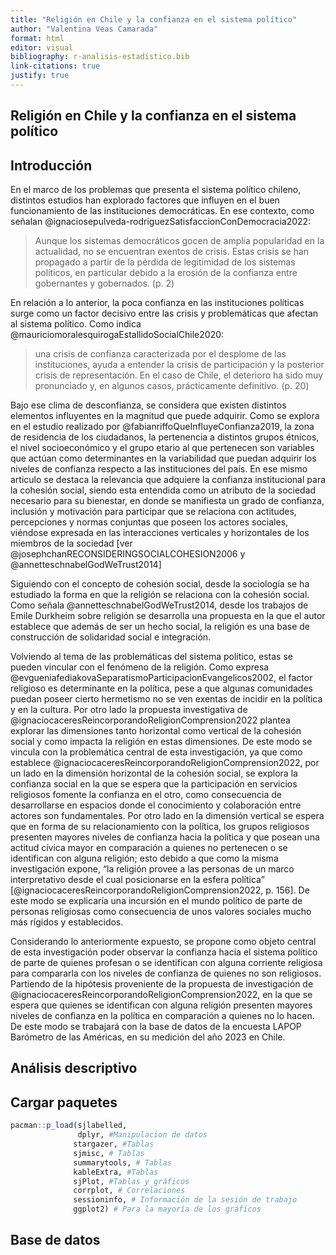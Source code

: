 ```yaml
---
title: "Religión en Chile y la confianza en el sistema político"
author: "Valentina Veas Camarada"
format: html
editor: visual
bibliography: r-analisis-estadistico.bib
link-citations: true
justify: true
---
```


## Religión en Chile y la confianza en el sistema político

## Introducción

En el marco de los problemas que presenta el sistema político chileno, distintos estudios han explorado factores que influyen en el buen funcionamiento de las instituciones democráticas. En ese contexto, como señalan @ignaciosepulveda-rodriguezSatisfaccionConDemocracia2022:

> Aunque los sistemas democráticos gocen de amplia popularidad en la actualidad, no se encuentran exentos de crisis. Estas crisis se han propagado a partir de la pérdida de legitimidad de los sistemas políticos, en particular debido a la erosión de la confianza entre gobernantes y gobernados. (p. 2)

En relación a lo anterior, la poca confianza en las instituciones políticas surge como un factor decisivo entre las crisis y problemáticas que afectan al sistema político. Como indica @mauriciomoralesquirogaEstallidoSocialChile2020:

> una crisis de confianza caracterizada por el desplome de las instituciones, ayuda a entender la crisis de participación y la posterior crisis de representación. En el caso de Chile, el deterioro ha sido muy pronunciado y, en algunos casos, prácticamente definitivo. (p. 20)

Bajo ese clima de desconfianza, se considera que existen distintos elementos influyentes en la magnitud que puede adquirir. Como se explora en el estudio realizado por @fabianriffoQueInfluyeConfianza2019, la zona de residencia de los ciudadanos, la pertenencia a distintos grupos étnicos, el nivel socioeconómico y el grupo etario al que pertenecen son variables que actúan como determinantes en la variabilidad que puedan adquirir los niveles de confianza respecto a las instituciones del país. En ese mismo articulo se destaca la relevancia que adquiere la confianza institucional para la cohesión social, siendo esta entendida como un atributo de la sociedad necesario para su bienestar, en donde se manifiesta un grado de confianza, inclusión y motivación para participar que se relaciona con actitudes, percepciones y normas conjuntas que poseen los actores sociales, viéndose expresada en las interacciones verticales y horizontales de los miembros de la sociedad [ver @josephchanRECONSIDERINGSOCIALCOHESION2006 y @annetteschnabelGodWeTrust2014]

Siguiendo con el concepto de cohesión social, desde la sociología se ha estudiado la forma en que la religión se relaciona con la cohesión social. Como señala @annetteschnabelGodWeTrust2014, desde los trabajos de Emile Durkheim sobre religión se desarrolla una propuesta en la que el autor establece que además de ser un hecho social, la religión es una base de construcción de solidaridad social e integración.

Volviendo al tema de las problemáticas del sistema político, estas se pueden vincular con el fenómeno de la religión. Como expresa @evgueniafediakovaSeparatismoParticipacionEvangelicos2002, el factor religioso es determinante en la política, pese a que algunas comunidades puedan poseer cierto hermetismo no se ven exentas de incidir en la política y en la cultura. Por otro lado la propuesta investigativa de @ignaciocaceresReincorporandoReligionComprension2022 plantea explorar las dimensiones tanto horizontal como vertical de la cohesión social y como impacta la religión en estas dimensiones. De este modo se vincula con la problemática central de esta investigación, ya que como establece @ignaciocaceresReincorporandoReligionComprension2022, por un lado en la dimensión horizontal de la cohesión social, se explora la confianza social en la que se espera que la participación en servicios religiosos fomente la confianza en el otro, como consecuencia de desarrollarse en espacios donde el conocimiento y colaboración entre actores son fundamentales. Por otro lado en la dimensión vertical se espera que en forma de su relacionamiento con la política, los grupos religiosos presenten mayores niveles de confianza hacia la política y que posean una actitud cívica mayor en comparación a quienes no pertenecen o se identifican con alguna religión; esto debido a que como la misma investigación expone, "la religión provee a las personas de un marco interpretativo desde el cual posicionarse en la esfera política" [@ignaciocaceresReincorporandoReligionComprension2022, p. 156]. De este modo se explicaría una incursión en el mundo político de parte de personas religiosas como consecuencia de unos valores sociales mucho más rígidos y establecidos.

Considerando lo anteriormente expuesto, se propone como objeto central de esta investigación poder observar la confianza hacia el sistema político de parte de quienes profesan o se identifican con alguna corriente religiosa para compararla con los niveles de confianza de quienes no son religiosos. Partiendo de la hipótesis proveniente de la propuesta de investigación de @ignaciocaceresReincorporandoReligionComprension2022, en la que se espera que quienes se identifican con alguna religión presenten mayores niveles de confianza en la política en comparación a quienes no lo hacen. De este modo se trabajará con la base de datos de la encuesta LAPOP Barómetro de las Américas, en su medición del año 2023 en Chile.

## Análisis descriptivo

## Cargar paquetes

```r
pacman::p_load(sjlabelled,
               dplyr, #Manipulacion de datos
              stargazer, #Tablas
              sjmisc, # Tablas
              summarytools, # Tablas
              kableExtra, #Tablas
              sjPlot, #Tablas y gráficos
              corrplot, # Correlaciones
              sessioninfo, # Información de la sesión de trabajo
              ggplot2) # Para la mayoría de los gráficos
```

## Base de datos

```r

```

